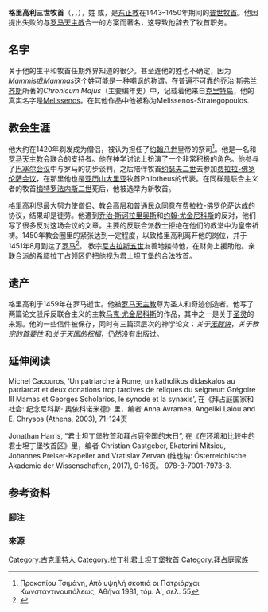 {{Multiple issues|
{{Refimprove|time=2020-09-30T13:15:51+00:00}}
{{Rough translation|time=2020-09-30T14:00:08+00:00}}
}}
{{Infobox Christian leader
| type             = Patriarch 
| honorific_prefix = [[圣人|圣人]] 
| name             = 君士坦丁堡的格里高利三世
| honorific_suffix = 
| title            = [[君士坦丁堡普世牧首|君士坦丁堡普世牧首]] 
| image            = 
| image_size       = 
| alt              = 
| caption          = 
| native_name      = 
| native_name_lang = 
| church           = [[君士坦丁堡普世牧首区|君士坦丁堡教会]]
| archdiocese      = 
| province         = 
| metropolis       = 
| diocese          = 
| see              = 
| elected          = <!-- or | appointed = -->
| term             =  1443–1451
| quashed          = 
| predecessor      = [[梅特罗法内斯二世（君士坦丁堡）|梅特罗法内斯二世（君士坦丁堡）]]
| successor        = [[阿塔纳修斯二世_(君士坦丁堡)|阿塔纳修斯二世 (君士坦丁堡)]]
| opposed          = 
| other_post       = 
<!---------- Orders ---------->
| ordination       = 
| ordained_by      = 
| consecration     = 
| consecrated_by   = 
| cardinal         = 
| created_cardinal_by =
| rank             = 
| laicized         = 
<!---------- Personal details ---------->
| birth_name       = 
| birth_date       = 未知
| baptised         = <!-- will not display if birth_date is entered -->
| birth_place      = <!-- City, administrative region, country (per [[Template:Infobox_person|Template:Infobox person]]) -->
| death_date       = 1459
| death_place      = [[罗马|罗马]], [[教皇国|教皇国]]
| buried           = <!-- or | tomb = -->
| resting_place_coordinates = 
| nationality      = 
| religion         = [[东正教|东正教]]
| residence        = 
| parents          = 
| spouse           = <!-- or | partner = -->
| children         = 
| occupation       = 
| profession       = <!-- or | previous_post = -->
| education        =
| alma_mater       = 
| motto            = 
| signature        = 
| signature_alt    = 
| coat_of_arms     = 
| coat_of_arms_alt = 
<!---------- Sainthood ---------->
| feast_day        = 
| venerated        = [[天主教会|天主教会]]
| saint_title      = [[创造奇迹的人|创造奇迹的人]]
| beatified_date   = 
| beatified_place  = 
| beatified_by     = 
| canonized_date   = 1459
| canonized_place  = [[教皇国|教皇国]]
| canonized_by     = [[尼各老五世|尼各老五世]]
| attributes       = 
| patronage        = 罗马天主教-东正教重新统一
| shrine           = 
| suppressed_date  = 
}}

'''格里高利三世牧首'''（{{lang|en|Patriarch Gregory III}}，{{lang-el|'''Γρηγόριος Γ΄ Μαμμής΄'''}}，{{bd|？||1459年||}}），姓 '''{{lang|en|Mammis}}''' 或'''{{lang|en|Mammas}}'''，是[[东正教|东正教]]在1443–1450年期间的[[普世牧首|普世牧首]]。他因提出失败的与[[罗马天主教|罗马天主教]]合一的方案而著名，这导致他辞去了牧首职务。

==名字==
关于他的生平和牧首任期外界知道的很少。甚至连他的姓也不确定，因为''Mammis''或''Mammas''这个姓可能是一种嘲讽的称谓。在普遍不可靠的[[乔治·斯弗兰齐斯|乔治·斯弗兰齐斯]]所著的''Chronicum Majus''（主要编年史）中，记载着他来自[[克里特岛|克里特岛]]，他的真实名字是[[Melissenos|Melissenos]]。在其他作品中他被称为Melissenos-Strategopoulos.

==教会生涯==
他大约在1420年剃发成为僧侣，被认为担任了[[约翰八世_(拜占庭)|约翰八世]]皇帝的祭司<ref>Προκοπίου Τσιμάνη, Από υψηλή σκοπιά οι Πατριάρχαι Κωνσταντινουπόλεως, Αθήνα 1981, τόμ. Α΄, σελ. 55</ref>。他是一名和[[罗马天主教会|罗马天主教会]]联合的支持者。他在神学讨论上扮演了一个非常积极的角色。他参与了[[巴塞尔会议|巴塞尔会议]]中与罗马的初步谈判，之后陪伴牧首[[约瑟夫二世|约瑟夫二世]]去参加[[佛罗伦萨大公会议|费拉拉-佛罗伦萨会议]]，在那里他也是[[亚历山大里亚|亚历山大里亚]]牧首Philotheus的代表。在同样是联合主义者的牧首[[梅特罗法内斯二世|梅特罗法内斯二世]]死后，他被选举为新牧首。

格里高利尽最大努力使僧侣、教会高层和普通民众同意在费拉拉-佛罗伦萨达成的协议，结果却是徒劳。他遭到[[根纳季乌斯二世|乔治·斯诃拉里奥斯]]和[[约翰·尤金尼科斯|约翰·尤金尼科斯]]的反对，他们写了很多反对这场会议的文章。主要的反联合派教士拒绝在他们的教堂中为皇帝祈祷。1450年教会圈里的紧张达到一定程度，以致格里高利离开他的岗位，并于1451年8月到达了[[罗马|罗马]]<ref>{{cite book |first=Donald M. |last=Nicol |title=The Last Centuries of Byzantium, 1261–1453 |edition=Second |location=Cambridge |publisher=Cambridge University Press |year=1993 |pages=371f |isbn=0-521-43384-3 }}</ref>。 教宗[[尼各老五世|尼古拉斯五世]]友善地接待他，在财务上援助他。亲联合派的希腊[[拉丁占领区|拉丁占领区]]仍把他视为君士坦丁堡的合法牧首。

==遗产==
格里高利于1459年在罗马逝世。他被[[罗马天主教|罗马天主教]]尊为圣人和奇迹创造者。他写了两篇论文驳斥反联合主义的主教[[马克·尤金尼科斯|马克·尤金尼科斯]]的作品，其中之一是关于[[圣灵|圣灵]]的来源。他的一些信件被保存，同时有三篇深层次的神学论文：''关于[[无酵饼|无酵饼]]''，''关于教宗的首要性'' 和''关于天国的祝福''，仍然没有出版过。

==延伸阅读==

Michel Cacouros, ‘Un patriarche à Rome, un katholikos didaskalos au patriarcat et deux donations trop tardives de reliques du seigneur: Grégoire III Mamas et Georges Scholarios, le synode et la synaxis’, 在《拜占庭国家和社会: 纪念尼科斯· 奥依科诺米德》里，编者 Anna Avramea, Angeliki Laiou and E. Chrysos (Athens, 2003), 71-124页 

Jonathan Harris, “君士坦丁堡牧首和拜占庭帝国的末日”, 在《在环境和比较中的君士坦丁堡牧首区》里，编者 Christian Gastgeber, Ekaterini Mitsiou, Johannes Preiser-Kapeller and Vratislav Zervan (维也纳: Österreichische Akademie der Wissenschaften, 2017), 9-16页。 978-3-7001-7973-3.

==参考资料==
===腳注===
{{reflist}}
===來源===
{{Reflist|list=
*[http://www.ec-patr.org/list/index.php?lang=gr&id=157 Ecumenical Patriarchate]
*[http://syropoulos.co.uk/ecclesiastic.htm GREGORY THE CONFESSOR]
}}

{{s-start}}
{{s-rel|eo}}
{{s-break}}
{{s-bef|before=[[梅特罗法内斯二世（君士坦丁堡）|梅特罗法内斯二世]]}}
{{s-ttl|title=[[君士坦丁堡牧首|君士坦丁堡牧首]]|years=1443–1450}}
{{s-aft|after=[[阿塔納修斯二世_(君士坦丁堡)|阿塔納修斯二世]]}}
{{s-rel|ca}}
{{s-break}}
{{s-bef|before=[[弗朗切斯科·康杜默|弗朗切斯科·康杜默]]}}
{{s-tul|title= [[拉丁礼君士坦丁堡宗主教列表|君士坦丁堡拉丁宗主教]]|years=1453–1459}} 
{{s-aft|after=[[基辅的伊西多尔|基辅的伊西多尔]]}}
{{s-end}}

{{普世牧首}}

{{Authority control}}

{{DEFAULTSORT:Gregory 03 Of Constantinople}}
[[Category:古克里特人|Category:古克里特人]]
[[Category:拉丁礼君士坦丁堡牧首|Category:拉丁礼君士坦丁堡牧首]]
[[Category:拜占庭家族|Category:拜占庭家族]]